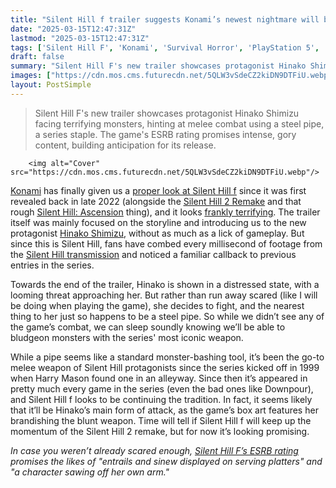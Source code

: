 ```yaml
---
title: "Silent Hill f trailer suggests Konami’s newest nightmare will bring back an iconic weapon central to every game in the franchise"
date: "2025-03-15T12:47:31Z"
lastmod: "2025-03-15T12:47:31Z"
tags: ['Silent Hill F', 'Konami', 'Survival Horror', 'PlayStation 5', 'Horror', 'Action']
draft: false
summary: "Silent Hill F's new trailer showcases protagonist Hinako Shimizu facing terrifying monsters, hinting at melee combat using a steel pipe, a series staple.  The game's ESRB rating promises intense, gory content, building anticipation for its release."
images: ["https://cdn.mos.cms.futurecdn.net/5QLW3vSdeCZ2kiDN9DTFiU.webp"]
layout: PostSimple
---
```

> Silent Hill F's new trailer showcases protagonist Hinako Shimizu facing terrifying monsters, hinting at melee combat using a steel pipe, a series staple.  The game's ESRB rating promises intense, gory content, building anticipation for its release.


        <img alt="Cover" src="https://cdn.mos.cms.futurecdn.net/5QLW3vSdeCZ2kiDN9DTFiU.webp"/>
        
[Konami](https://www.gamesradar.com/tag/konami/) has finally given us a [<u>proper look at Silent Hill f</u>](https://www.gamesradar.com/games/silent-hill/new-silent-hill-f-reveal-trailer-shows-some-of-the-freakiest-monsters-ive-ever-seen-in-the-25-year-old-survival-horror-series/) since it was first revealed back in late 2022 (alongside the [<u>Silent Hill 2 Remake</u>](https://www.gamesradar.com/games/survival-horror/silent-hill-2-remake-review/) and that rough [<u>Silent Hill: Ascension</u>](https://www.gamesradar.com/silent-hill-fans-say-ascension-makes-the-pachinko-game-look-like-a-heartfelt-passion-project/) thing), and it looks [<u>frankly terrifying</u>](https://www.gamesradar.com/games/survival-horror/silent-hill-f-may-be-the-scariest-game-in-the-26-year-old-series-or-at-least-the-first-one-rated-18-in-japan/). The trailer itself was mainly focused on the storyline and introducing us to the new protagonist [<u>Hinako Shimizu</u>](https://www.gamesradar.com/games/survival-horror/silent-hill-f-writer-says-many-of-the-franchises-female-characters-experience-a-great-deal-of-suffering-so-he-wants-his-protagonist-to-be-able-to-make-her-own-decisions-for-better-or-for-worse/), without as much as a lick of gameplay. But since this is Silent Hill, fans have combed every millisecond of footage from the [<u>Silent Hill transmission</u>](https://www.youtube.com/watch?v=0pPKJevpvZI&ab_channel=SILENTHILL%28Official%29) and noticed a familiar callback to previous entries in the series.

Towards the end of the trailer, Hinako is shown in a distressed state, with a looming threat approaching her. But rather than run away scared (like I will be doing when playing the game), she decides to fight, and the nearest thing to her just so happens to be a steel pipe. So while we didn’t see any of the game’s combat, we can sleep soundly knowing we’ll be able to bludgeon monsters with the series' most iconic weapon.

While a pipe seems like a standard monster-bashing tool, it’s been the go-to melee weapon of Silent Hill protagonists since the series kicked off in 1999 when Harry Mason found one in an alleyway. Since then it’s appeared in pretty much every game in the series (even the bad ones like Downpour), and Silent Hill f looks to be continuing the tradition. In fact, it seems likely that it’ll be Hinako’s main form of attack, as the game’s box art features her brandishing the blunt weapon. Time will tell if Silent Hill f will keep up the momentum of the Silent Hill 2 remake, but for now it’s looking promising.

*In case you weren’t already scared enough, *[<u><em>Silent Hill F’s ESRB rating</em></u>](https://www.gamesradar.com/games/survival-horror/silent-hill-fs-esrb-rating-has-zero-chill-faces-ripped-apart-a-character-burned-alive-inside-a-cage-and-entrails-and-sinew-displayed-on-serving-platters/)* promises the likes of "entrails and sinew displayed on serving platters" and "a character sawing off her own arm."*
        